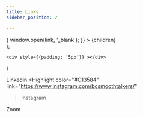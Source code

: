 ```yaml
---
title: Links
sidebar_position: 2

---
```


  <div
    style={{
        borderColor: color,
        borderStyle: "solid",
        borderWidth: "thin",
        borderRadius: '10px',
        color: color,
        padding: '10px',
        cursor: 'pointer'        
    }}
    onClick={()=>{
        window.open(link, '_blank');
    }}
    >
    {children}
  </div>
);

    <div style={{padding: '5px'}} ></div>
)



<Highlight link="https://www.linkedin.com/in/bcsmoothtalkers/"  color="#405DE6">Linkedin </Highlight>
<Space />
<Highlight color="#C13584" link="https://www.instagram.com/bcsmoothtalkers/"
>Instagram</Highlight>
<Space />
<Highlight color="#1877F2" link="https://zoom.us/my/afontenelle" >Zoom</Highlight>